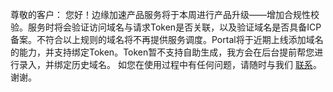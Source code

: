 尊敬的客户：
您好！边缘加速产品服务将于本周进行产品升级——增加合规性校验。服务时将会验证访问域名与请求Token是否关联，以及验证域名是否具备ICP备案。不符合以上规则的域名将不再提供服务调度。Portal将于近期上线添加域名的能力，并支持绑定Token。Token暂不支持自助生成，我方会在后台提前帮您进行录入，并绑定历史域名。
如您在使用过程中有任何问题，请随时与我们 [联系](https://www.qiniu.com/contact)。谢谢。